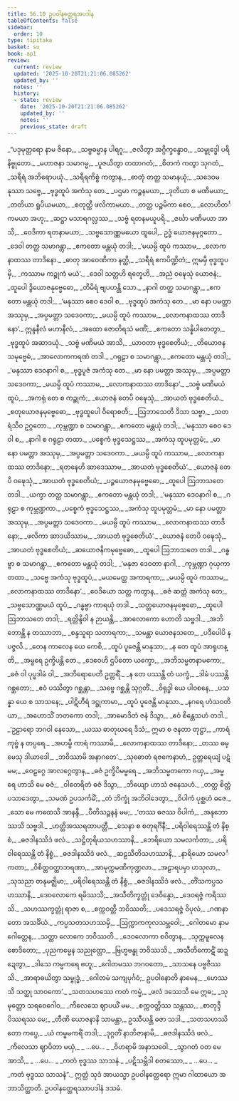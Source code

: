 ```yaml
---
title: 56.10 ဥပဝါနတ္ထေရအပဒါန
tableOfContents: false
sidebar:
  order: 10
type: tipitaka
basket: su
book: ap1
review:
  current: review
  updated: '2025-10-20T21:21:06.085262'
  updated_by: ''
  notes: ''
  history:
  - state: review
    date: '2025-10-20T21:21:06.085262'
    updated_by: ''
    notes: ''
    previous_state: draft
---
```



<DynamicBreadcrumb />


<ReviewStatus review={frontmatter.review} showDetails={true} />

<HypothesisAnnotation frontmatter={frontmatter} />

<Division number="122" book="ap1" e="ch" v="20" p="439">

<Paragraph number="7810" type="verses" book="ap1">
_“ပဒုမုတ္တရော နာမ ဇိနော,_  
_သဗ္ဗဓမ္မာန ပါရဂူ;_  
_ဇလိတွာ အဂ္ဂိက္ခန္ဓောဝ,_  
_သမ္ဗုဒ္ဓေါ ပရိနိဗ္ဗုတော._  

</Paragraph>

</Division>
<Division number="123" book="ap1" e="ch" v="20" p="439">

<Paragraph number="7811" type="verses" book="ap1">
_မဟာဇနာ သမာဂမ္မ,_  
_ပူဇယိတွာ တထာဂတံ;_  
_စိတကံ ကတွာ သုဂတံ,_  
_သရီရံ အဘိရောပယုံ._  

</Paragraph>

</Division>
<Division number="124" book="ap1" e="ch" v="20" p="439">

<Paragraph number="7812" type="verses" book="ap1">
_သရီရကိစ္စံ ကတွာန,_  
_ဓာတုံ တတ္ထ သမာနယုံ;_  
_သဒေဝမနုဿာ သဗ္ဗေ,_  
_ဗုဒ္ဓထူပံ အကံသု တေ._  

</Paragraph>

</Division>
<Division number="125" book="ap1" e="ch" v="20" p="439">

<Paragraph number="7813" type="verses" book="ap1">
_ပဌမာ ကဉ္စနမယာ,_  
_ဒုတိယာ စ မဏိမယာ;_  
_တတိယာ ရူပိယမယာ,_  
_စတုတ္ထီ ဖလိကာမယာ._  

</Paragraph>

</Division>
<Division number="126" book="ap1" e="ch" v="20" p="439">

<Paragraph number="7814" type="verses" book="ap1">
_တတ္ထ ပဉ္စမိကာ စေဝ,_  
_လောဟိတင်္ကမယာ အဟု;_  
_ဆဋ္ဌာ မသာရဂလ္လဿ,_  
_သဗ္ဗံ ရတနမယူပရိ._  

</Paragraph>

</Division>
<Division number="127" book="ap1" e="ch" v="20" p="439">

<Paragraph number="7815" type="verses" book="ap1">
_ဇင်္ဃာ မဏိမယာ အာသိ,_  
_ဝေဒိကာ ရတနာမယာ;_  
_သဗ္ဗသောဏ္ဏမယော ထူပေါ,_  
ဥဒ္ဓံ ယောဇနမုဂ္ဂတော._  

</Paragraph>

</Division>
<Division number="128" book="ap1" e="ch" v="20" p="439">

<Paragraph number="7816" type="verses" book="ap1">
_ဒေဝါ တတ္ထ သမာဂန္တွာ,_  
_ဧကတော မန္တယုံ တဒါ;_  
_‘မယမ္ပိ ထူပံ ကဿာမ,_  
_လောကနာထဿ တာဒိနော._  

</Paragraph>

</Division>
<Division number="129" book="ap1" e="ch" v="20" p="439">

<Paragraph number="7817" type="verses" book="ap1">
_ဓာတု အာဝေဏိကာ နတ္ထိ,_  
_သရီရံ ဧကပိဏ္ဍိတံ;_  
ဣမမှိ ဗုဒ္ဓထူပမှိ,_  
_ကဿာမ ကဉ္စုကံ မယံ’._  

</Paragraph>

</Division>
<Division number="130" book="ap1" e="ch" v="20" p="439">

<Paragraph number="7818" type="verses" book="ap1">
_ဒေဝါ သတ္တဟိ ရတ္နေဟိ,_  
_အညံ ဝဍ္ဎေသုံ ယောဇနံ;_  
_ထူပေါ ဒွိယောဇနုဗ္ဗေဓော,_  
_တိမိရံ ဗျပဟန္တိ သော._  

</Paragraph>

</Division>
<Division number="131" book="ap1" e="ch" v="20" p="440">

<Paragraph number="7819" type="verses" book="ap1">
_နာဂါ တတ္ထ သမာဂန္တွာ,_  
_ဧကတော မန္တယုံ တဒါ;_  
_‘မနုဿာ စေဝ ဒေဝါ စ,_  
_ဗုဒ္ဓထူပံ အကံသု တေ._  

</Paragraph>

</Division>
<Division number="132" book="ap1" e="ch" v="20" p="440">

<Paragraph number="7820" type="verses" book="ap1">
_မာ နော ပမတ္တာ အဿုမှ,_  
_အပ္ပမတ္တာ သဒေဝကာ;_  
_မယမ္ပိ ထူပံ ကဿာမ,_  
_လောကနာထဿ တာဒိနော’._  

</Paragraph>

</Division>
<Division number="133" book="ap1" e="ch" v="20" p="440">

<Paragraph number="7821" type="verses" book="ap1">
ဣန္ဒနီလံ မဟာနီလံ,_  
_အထော ဇောတိရသံ မဏိံ;_  
_ဧကတော သန္နိပါတေတွာ,_  
_ဗုဒ္ဓထူပံ အဆာဒယုံ._  

</Paragraph>

</Division>
<Division number="134" book="ap1" e="ch" v="20" p="440">

<Paragraph number="7822" type="verses" book="ap1">
_သဗ္ဗံ မဏိမယံ အာသိ,_  
_ယာဝတာ ဗုဒ္ဓစေတိယံ;_  
_တိယောဇနသမုဗ္ဗေဓံ,_  
_အာလောကကရဏံ တဒါ._  

</Paragraph>

</Division>
<Division number="135" book="ap1" e="ch" v="20" p="440">

<Paragraph number="7823" type="verses" book="ap1">
_ဂရုဠာ စ သမာဂန္တွာ,_  
_ဧကတော မန္တယုံ တဒါ;_  
_‘မနုဿာ ဒေဝနာဂါ စ,_  
_ဗုဒ္ဓပူဇံ အကံသု တေ._  

</Paragraph>

</Division>
<Division number="136" book="ap1" e="ch" v="20" p="440">

<Paragraph number="7824" type="verses" book="ap1">
_မာ နော ပမတ္တာ အဿုမှ,_  
_အပ္ပမတ္တာ သဒေဝကာ;_  
_မယမ္ပိ ထူပံ ကဿာမ,_  
_လောကနာထဿ တာဒိနော’._  

</Paragraph>

</Division>
<Division number="137" book="ap1" e="ch" v="20" p="440">

<Paragraph number="7825" type="verses" book="ap1">
_သဗ္ဗံ မဏိမယံ ထူပံ,_  
_အကရုံ တေ စ ကဉ္စုကံ;_  
_ယောဇနံ တေပိ ဝဍ္ဎေသုံ,_  
_အာယတံ ဗုဒ္ဓစေတိယံ._  

</Paragraph>

</Division>
<Division number="138" book="ap1" e="ch" v="20" p="440">

<Paragraph number="7826" type="verses" book="ap1">
_စတုယောဇနမုဗ္ဗေဓော,_  
_ဗုဒ္ဓထူပေါ ဝိရောစတိ;_  
_ဩဘာသေတိ ဒိသာ သဗ္ဗာ,_  
_သတရံသီဝ ဥဂ္ဂတော._  

</Paragraph>

</Division>
<Division number="139" book="ap1" e="ch" v="20" p="440">

<Paragraph number="7827" type="verses" book="ap1">
_ကုမ္ဘဏ္ဍာ စ သမာဂန္တွာ,_  
_ဧကတော မန္တယုံ တဒါ;_  
_‘မနုဿာ စေဝ ဒေဝါ စ,_  
_နာဂါ စ ဂရုဠာ တထာ._  

</Paragraph>

</Division>
<Division number="140" book="ap1" e="ch" v="20" p="440">

<Paragraph number="7828" type="verses" book="ap1">
_ပစ္စေကံ ဗုဒ္ဓသေဋ္ဌဿ,_  
_အကံသု ထူပမုတ္တမံ;_  
_မာ နော ပမတ္တာ အဿုမှ,_  
_အပ္ပမတ္တာ သဒေဝကာ._  

</Paragraph>

</Division>
<Division number="141" book="ap1" e="ch" v="20" p="440">

<Paragraph number="7829" type="verses" book="ap1">
_မယမ္ပိ ထူပံ ကဿာမ,_  
_လောကနာထဿ တာဒိနော;_  
_ရတနေဟိ ဆာဒေဿာမ,_  
_အာယတံ ဗုဒ္ဓစေတိယံ’._  

</Paragraph>

</Division>
<Division number="142" book="ap1" e="ch" v="20" p="440">

<Paragraph number="7830" type="verses" book="ap1">
_ယောဇနံ တေပိ ဝဍ္ဎေသုံ,_  
_အာယတံ ဗုဒ္ဓစေတိယံ;_  
_ပဉ္စယောဇနမုဗ္ဗေဓော,_  
_ထူပေါ ဩဘာသတေ တဒါ._  

</Paragraph>

</Division>
<Division number="143" book="ap1" e="ch" v="20" p="441">

<Paragraph number="7831" type="verses" book="ap1">
_ယက္ခာ တတ္ထ သမာဂန္တွာ,_  
_ဧကတော မန္တယုံ တဒါ;_  
_‘မနုဿာ ဒေဝနာဂါ စ,_  
_ဂရုဠာ စ ကုမ္ဘဏ္ဍကာ._  

</Paragraph>

</Division>
<Division number="144" book="ap1" e="ch" v="20" p="441">

<Paragraph number="7832" type="verses" book="ap1">
_ပစ္စေကံ ဗုဒ္ဓသေဋ္ဌဿ,_  
_အကံသု ထူပမုတ္တမံ;_  
_မာ နော ပမတ္တာ အဿုမှ,_  
_အပ္ပမတ္တာ သဒေဝကာ._  

</Paragraph>

</Division>
<Division number="145" book="ap1" e="ch" v="20" p="441">

<Paragraph number="7833" type="verses" book="ap1">
_မယမ္ပိ ထူပံ ကဿာမ,_  
_လောကနာထဿ တာဒိနော;_  
_ဖလိကာ ဆာဒယိဿာမ,_  
_အာယတံ ဗုဒ္ဓစေတိယံ’._  

</Paragraph>

</Division>
<Division number="146" book="ap1" e="ch" v="20" p="441">

<Paragraph number="7834" type="verses" book="ap1">
_ယောဇနံ တေပိ ဝဍ္ဎေသုံ,_  
_အာယတံ ဗုဒ္ဓစေတိယံ;_  
_ဆယောဇနိကမုဗ္ဗေဓော,_  
_ထူပေါ ဩဘာသတေ တဒါ._  

</Paragraph>

</Division>
<Division number="147" book="ap1" e="ch" v="20" p="441">

<Paragraph number="7835" type="verses" book="ap1">
_ဂန္ဓဗ္ဗာ စ သမာဂန္တွာ,_  
_ဧကတော မန္တယုံ တဒါ;_  
_‘မနုဇာ ဒေဝတာ နာဂါ,_  
_ကုမ္ဘဏ္ဍာ ဂုယှကာ တထာ._  

</Paragraph>

</Division>
<Division number="148" book="ap1" e="ch" v="20" p="441">

<Paragraph number="7836" type="verses" book="ap1">
_သဗ္ဗေ အကံသု ဗုဒ္ဓထူပံ,_  
_မယမေတ္ထ အကာရကာ;_  
_မယမ္ပိ ထူပံ ကဿာမ,_  
_လောကနာထဿ တာဒိနော’._  

</Paragraph>

</Division>
<Division number="149" book="ap1" e="ch" v="20" p="441">

<Paragraph number="7837" type="verses" book="ap1">
_ဝေဒိယော သတ္တ ကတွာန,_  
_ဓဇံ ဆတ္တံ အကံသု တေ;_  
_သဗ္ဗသောဏ္ဏမယံ ထူပံ,_  
_ဂန္ဓဗ္ဗာ ကာရယုံ တဒါ._  

</Paragraph>

</Division>
<Division number="150" book="ap1" e="ch" v="20" p="441">

<Paragraph number="7838" type="verses" book="ap1">
_သတ္တယောဇနမုဗ္ဗေဓော,_  
_ထူပေါ ဩဘာသတေ တဒါ;_  
_ရတ္တိန္ဒိဝါ န ဉာယန္တိ,_  
_အာလောကော ဟောတိ သဗ္ဗဒါ._  

</Paragraph>

</Division>
<Division number="151" book="ap1" e="ch" v="20" p="441">

<Paragraph number="7839" type="verses" book="ap1">
_အဘိဘောန္တိ န တဿာဘာ,_  
_စန္ဒသူရာ သတာရကာ;_  
_သမန္တာ ယောဇနသတေ,_  
_ပဒီပေါပိ န ပဇ္ဇလိ._  

</Paragraph>

</Division>
<Division number="152" book="ap1" e="ch" v="20" p="441">

<Paragraph number="7840" type="verses" book="ap1">
_တေန ကာလေန ယေ ကေစိ,_  
_ထူပံ ပူဇေန္တိ မာနုသာ;_  
_န တေ ထူပံ အာရုဟန္တိ,_  
_အမ္ဗရေ ဥက္ခိပန္တိ တေ._  

</Paragraph>

</Division>
<Division number="153" book="ap1" e="ch" v="20" p="441">

<Paragraph number="7841" type="verses" book="ap1">
_ဒေဝေဟိ ဌပိတော ယက္ခော,_  
_အဘိသမ္မတနာမကော;_  
_ဓဇံ ဝါ ပုပ္ဖဒါမံ ဝါ,_  
_အဘိရောပေတိ ဥတ္တရိံ._  

</Paragraph>

</Division>
<Division number="154" book="ap1" e="ch" v="20" p="442">

<Paragraph number="7842" type="verses" book="ap1">
_န တေ ပဿန္တိ တံ ယက္ခံ,_  
_ဒါမံ ပဿန္တိ ဂစ္ဆတော;_  
_ဧဝံ ပဿိတွာ ဂစ္ဆန္တာ,_  
_သဗ္ဗေ ဂစ္ဆန္တိ သုဂ္ဂတိံ._  

</Paragraph>

</Division>
<Division number="155" book="ap1" e="ch" v="20" p="442">

<Paragraph number="7843" type="verses" book="ap1">
_ဝိရုဒ္ဓါ ယေ ပါဝစနေ,_  
_ပသန္နာ ယေ စ သာသနေ;_  
_ပါဋိဟီရံ ဒဋ္ဌုကာမာ,_  
_ထူပံ ပူဇေန္တိ မာနုသာ._  

</Paragraph>

</Division>
<Division number="156" book="ap1" e="ch" v="20" p="442">

<Paragraph number="7844" type="verses" book="ap1">
_နဂရေ ဟံသဝတိယာ,_  
_အဟောသိံ ဘတကော တဒါ;_  
_အာမောဒိတံ ဇနံ ဒိသွာ,_  
_ဧဝံ စိန္တေသဟံ တဒါ._  

</Paragraph>

</Division>
<Division number="157" book="ap1" e="ch" v="20" p="442">

<Paragraph number="7845" type="verses" book="ap1">
_‘ဥဠာရော ဘဂဝါ နေသော,_  
_ယဿ ဓာတုဃရေ ဒိသံ;_  
ဣမာ စ ဇနတာ တုဋ္ဌာ,_  
_ကာရံ ကုဗ္ဗံ န တပ္ပရေ._  

</Paragraph>

</Division>
<Division number="158" book="ap1" e="ch" v="20" p="442">

<Paragraph number="7846" type="verses" book="ap1">
_အဟမ္ပိ ကာရံ ကဿာမိ,_  
_လောကနာထဿ တာဒိနော;_  
_တဿ ဓမ္မေသု ဒါယာဒေါ,_  
_ဘဝိဿာမိ အနာဂတေ’._  

</Paragraph>

</Division>
<Division number="159" book="ap1" e="ch" v="20" p="442">

<Paragraph number="7847" type="verses" book="ap1">
_သုဓောတံ ရဇကေနာဟံ,_  
ဥတ္တရေယျံ ပဋံ မမ;_  
_ဝေဠဂ္ဂေ အာလဂ္ဂေတွာန,_  
_ဓဇံ ဥက္ခိပိမမ္ဗရေ._  

</Paragraph>

</Division>
<Division number="160" book="ap1" e="ch" v="20" p="442">

<Paragraph number="7848" type="verses" book="ap1">
_အဘိသမ္မတကော ဂယှ,_  
_အမ္ဗရေ ဟာသိ မေ ဓဇံ;_  
_ဝါတေရိတံ ဓဇံ ဒိသွာ,_  
_ဘိယျော ဟာသံ ဇနေသဟံ._  

</Paragraph>

</Division>
<Division number="161" book="ap1" e="ch" v="20" p="442">

<Paragraph number="7849" type="verses" book="ap1">
_တတ္ထ စိတ္တံ ပသာဒေတွာ,_  
_သမဏံ ဥပသင်္ကမိံ;_  
_တံ ဘိက္ခုံ အဘိဝါဒေတွာ,_  
_ဝိပါကံ ပုစ္ဆဟံ ဓဇေ._  

</Paragraph>

</Division>
<Division number="162" book="ap1" e="ch" v="20" p="442">

<Paragraph number="7850" type="verses" book="ap1">
_သော မေ ကထေသိ အာနန္ဒီ,_  
_ပီတိသဉ္ဇနနံ မမ;_  
_‘တဿ ဓဇဿ ဝိပါကံ,_  
_အနုဘောဿသိ သဗ္ဗဒါ._  

</Paragraph>

</Division>
<Division number="163" book="ap1" e="ch" v="20" p="442">

<Paragraph number="7851" type="verses" book="ap1">
_ဟတ္ထိအဿရထာပတ္တီ,_  
_သေနာ စ စတုရင်္ဂိနီ;_  
_ပရိဝါရေဿန္တိ တံ နိစ္စံ,_  
_ဓဇဒါနဿိဒံ ဖလံ._  

</Paragraph>

</Division>
<Division number="164" book="ap1" e="ch" v="20" p="442">

<Paragraph number="7852" type="verses" book="ap1">
_သဋ္ဌိတုရိယသဟဿာနိ,_  
_ဘေရိယော သမလင်္ကတာ;_  
_ပရိဝါရေဿန္တိ တံ နိစ္စံ,_  
_ဓဇဒါနဿိဒံ ဖလံ._  

</Paragraph>

</Division>
<Division number="165" book="ap1" e="ch" v="20" p="442">

<Paragraph number="7853" type="verses" book="ap1">
_ဆဠသီတိသဟဿာနိ,_  
_နာရိယော သမလင်္ကတာ;_  
_ဝိစိတ္တဝတ္ထာဘရဏာ,_  
_အာမုက္ကမဏိကုဏ္ဍလာ._  

</Paragraph>

</Division>
<Division number="166" book="ap1" e="ch" v="20" p="442">

<Paragraph number="7854" type="verses" book="ap1">
_အဠာရပမှာ ဟသုလာ,_  
_သုသညာ တနုမဇ္ဈိမာ;_  
_ပရိဝါရေဿန္တိ တံ နိစ္စံ,_  
_ဓဇဒါနဿိဒံ ဖလံ._  

</Paragraph>

</Division>
<Division number="167" book="ap1" e="ch" v="20" p="443">

<Paragraph number="7855" type="verses" book="ap1">
_တိံသကပ္ပသဟဿာနိ,_  
_ဒေဝလောကေ ရမိဿသိ;_  
_အသီတိက္ခတ္တုံ ဒေဝိန္ဒော,_  
_ဒေဝရဇ္ဇံ ကရိဿသိ._  

</Paragraph>

</Division>
<Division number="168" book="ap1" e="ch" v="20" p="443">

<Paragraph number="7856" type="verses" book="ap1">
_သဟဿက္ခတ္တုံ ရာဇာ စ,_  
_စက္ကဝတ္တီ ဘဝိဿတိ;_  
_ပဒေသရဇ္ဇံ ဝိပုလံ,_  
_ဂဏနာတော အသင်္ခိယံ._  

</Paragraph>

</Division>
<Division number="169" book="ap1" e="ch" v="20" p="443">

<Paragraph number="7857" type="verses" book="ap1">
_ကပ္ပသတသဟဿမှိ,_  
_ဩက္ကာကကုလသမ္ဘဝေါ;_  
_ဂေါတမော နာမ ဂေါတ္တေန,_  
_သတ္ထာ လောကေ ဘဝိဿတိ._  

</Paragraph>

</Division>
<Division number="170" book="ap1" e="ch" v="20" p="443">

<Paragraph number="7858" type="verses" book="ap1">
_ဒေဝလောကာ စဝိတွာန,_  
_သုက္ကမူလေန စောဒိတော;_  
_ပုညကမ္မေန သညုတ္တော,_  
_ဗြဟ္မဗန္ဓု ဘဝိဿသိ._  

</Paragraph>

</Division>
<Division number="171" book="ap1" e="ch" v="20" p="443">

<Paragraph number="7859" type="verses" book="ap1">
_အသီတိကောဋိံ ဆဍ္ဍေတွာ,_  
_ဒါသေ ကမ္မကရေ ဗဟူ;_  
_ဂေါတမဿ ဘဂဝတော,_  
_သာသနေ ပဗ္ဗဇိဿသိ._  

</Paragraph>

</Division>
<Division number="172" book="ap1" e="ch" v="20" p="443">

<Paragraph number="7860" type="verses" book="ap1">
_အာရာဓယိတွာ သမ္ဗုဒ္ဓံ,_  
_ဂေါတမံ သကျပုင်္ဂဝံ;_  
ဥပဝါနောတိ နာမေန,_  
_ဟေဿသိ သတ္ထု သာဝကော’._  

</Paragraph>

</Division>
<Division number="173" book="ap1" e="ch" v="20" p="443">

<Paragraph number="7861" type="verses" book="ap1">
_သတသဟဿေ ကတံ ကမ္မံ,_  
_ဖလံ ဒဿေသိ မေ ဣဓ;_  
_သုမုတ္တော သရဝေဂေါဝ,_  
_ကိလေသေ ဈာပယိံ မမ._  

</Paragraph>

</Division>
<Division number="174" book="ap1" e="ch" v="20" p="443">

<Paragraph number="7862" type="verses" book="ap1">
_စက္ကဝတ္တိဿ သန္တဿ,_  
_စာတုဒ္ဒီပိဿရဿ မေ;_  
_တီဏိ ယောဇနာနိ သာမန္တာ,_  
ဥဿီယန္တိ ဓဇာ သဒါ._  

</Paragraph>

</Division>
<Division number="175" book="ap1" e="ch" v="20" p="443">

<Paragraph number="7863" type="verses" book="ap1">
_သတသဟဿိတော ကပ္ပေ,_  
_ယံ ကမ္မမကရိံ တဒါ;_  
_ဒုဂ္ဂတိံ နာဘိဇာနာမိ,_  
_ဓဇဒါနဿိဒံ ဖလံ._  

</Paragraph>

</Division>
<Division number="176" book="ap1" e="ch" v="20" p="443">

<Paragraph number="7864" type="verses" book="ap1">
_ကိလေသာ ဈာပိတာ မယှံ,_  
_ …ပေ… _  
_ဝိဟရာမိ အနာသဝေါ._  

</Paragraph>

</Division>
<Division number="177" book="ap1" e="ch" v="20" p="443">

<Paragraph number="7865" type="verses" book="ap1">
_သွာဂတံ ဝတ မေ အာသိ,_  
_ …ပေ… _  
_ကတံ ဗုဒ္ဓဿ သာသနံ._  

</Paragraph>

</Division>
<Division number="178" book="ap1" e="ch" v="20" p="444">

<Paragraph number="7866" type="verses" book="ap1">
_ပဋိသမ္ဘိဒါ စတဿော,_  
_ …ပေ… _  
_ကတံ ဗုဒ္ဓဿ သာသနံ”._  

</Paragraph>

<Paragraph number="7867" book="ap1">
ဣတ္ထံ သုဒံ အာယသ္မာ ဥပဝါနတ္ထေရော ဣမာ ဂါထာယော အဘာသိတ္ထာတိ.

</Paragraph>
</Division>

<Paragraph number="7868" type="center" book="ap1">
ဥပဝါနတ္ထေရဿာပဒါနံ ဒသမံ.
</Paragraph>